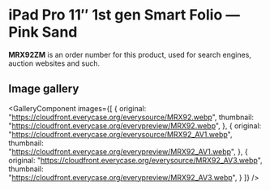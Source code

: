 
# iPad Pro 11″ 1st gen Smart Folio — Pink Sand

<Callout type='info' emoji='👉🏻'>**MRX92ZM** is an order number for this product, used for search engines, auction websites and such.</Callout>

## Image gallery

<GalleryComponent
    images={[
      {
        original: "https://cloudfront.everycase.org/everysource/MRX92.webp",
        thumbnail: "https://cloudfront.everycase.org/everypreview/MRX92.webp",
      },
      {
        original: "https://cloudfront.everycase.org/everysource/MRX92_AV1.webp",
        thumbnail: "https://cloudfront.everycase.org/everypreview/MRX92_AV1.webp",
      },
      {
        original: "https://cloudfront.everycase.org/everysource/MRX92_AV3.webp",
        thumbnail: "https://cloudfront.everycase.org/everypreview/MRX92_AV3.webp",
      }
    ]}
  />
